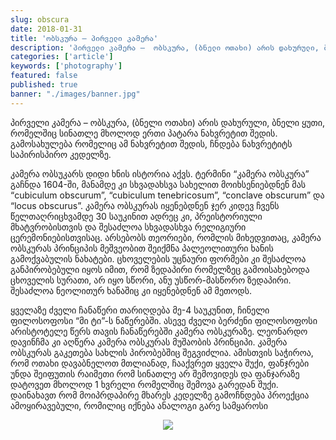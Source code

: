 ```yaml
---
slug: obscura
date: 2018-01-31
title: 'ობსკურა – პირველი კამერა'
description: 'პირველი კამერა –  ობსკურა, (ბნელი ოთახი) არის დახურული, ბნელი ყუთი, რომელშიც სინათლე მხოლოდ ერთი პატარა ნახვრეტით შედის. გამოსახულება რომელიც ამ ნახვრეტით შედის, ჩნდება ნახვრეტიტს საპირისპირო კედელზე.'
categories: ['article']
keywords: ['photography']
featured: false
published: true
banner: "./images/banner.jpg"
---
```


პირველი კამერა –  ობსკურა, (ბნელი ოთახი) არის დახურული, ბნელი ყუთი, რომელშიც სინათლე მხოლოდ ერთი პატარა ნახვრეტით შედის. გამოსახულება რომელიც ამ ნახვრეტით შედის, ჩნდება ნახვრეტიტს საპირისპირო კედელზე.

კამერა ობსუკარს დიდი ხნის ისტორია აქვს. ტერმინი “კამერა ობსკურა” გაჩნდა 1604-ში, მანამდე კი სხვადახსვა სახელით მოიხსენიებდნენ მას “cubiculum obscurum”, “cubiculum tenebricosum”, “conclave obscurum” და “locus obscurus”.  კამერა ობსკურას იყენებდნენ ჯერ კიდევ ჩვენს წელთაღრიცხვამდე 30 საუკინით ადრეც კი, პრეისტორიული მხატვრობისთვის და შესაძლოა სხვადასხვა რელიგიური ცერემონიებისთვისაც.
არსებობს თეორიები, რომლის მიხედვითაც, კამერა ობსკურას პრინციპის მეშვეობით შეიქმნა პალეოლითური ხანის გამოქვაბულის ნახატები. ცხოველების უცნაური ფორმები კი შესაძლოა განპირობებული იყოს იმით, რომ ზედაპირი რომელზეც გამოისახებოდა ცხოველის სურათი, არ იყო სწორი, ანუ უსწორ-მასწორო ზედაპირი. შესაძლოა ნეოლითურ ხანაშიც კი იყენებდნენ ამ მეთოდს.

ყველაზე ძველი ჩანაწერი თარიღდება მე-4 საუკუნით, ჩინელი ფილოსოფოსი “მი ტი”-ს ნაწერებში. ასევე ძველი ბერძენი ფილოსოფოსი არისტოტელე წერს თავის ჩანაწერებში კამერა ობსკურაზე. ლეონარდო დავინჩმა კი აღწერა კამერა ობსკურას მუშაობის პრინციპი.
კამერა ობსკურას გაკეთება სახლის პირობებშიც შეგვიძლია. ამისთვის საჭიროა, რომ ოთახი დავაბნელოთ მთლიანად, ჩააქვრეთ ყველა შუქი, ფანჯრები უნდა შეიფუთის რაიმეთი რომ სინათლე არ შემოვიდეს და ფანჯარაზე დატოვეთ მხოლოდ 1 ხვრელი რომელშიც შემოვა გარედან შუქი. დაინახავთ რომ მოიპრდაპირე მხარეს კედელზე გამოჩნდება პროექცია ამოყირავებული, რომილიც იქნება ანალოგი გარე სამყაროსი

<p align="middle">
  <img src="https://zolianipanda.files.wordpress.com/2018/01/4aecfa7ed774784c.jpg" />
</p>
